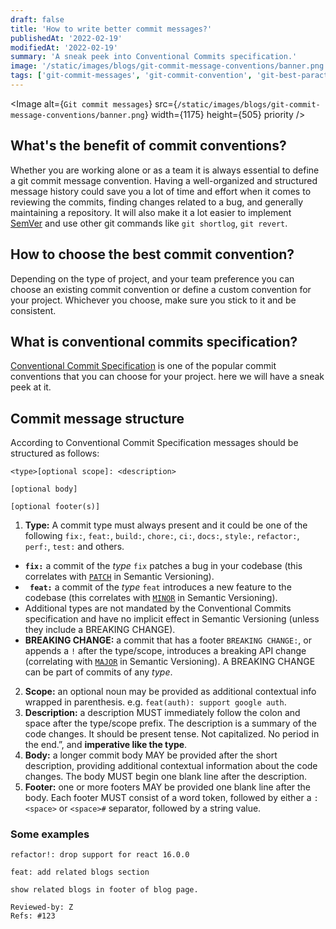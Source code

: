 ```yaml
---
draft: false
title: 'How to write better commit messages?'
publishedAt: '2022-02-19'
modifiedAt: '2022-02-19'
summary: 'A sneak peek into Conventional Commits specification.'
image: '/static/images/blogs/git-commit-message-conventions/banner.png'
tags: ['git-commit-messages', 'git-commit-convention', 'git-best-paractices']
---
```


<Image
  alt={`Git commit messages`}
  src={`/static/images/blogs/git-commit-message-conventions/banner.png`}
  width={1175}
  height={505}
  priority
/>

## What's the benefit of commit conventions?

Whether you are working alone or as a team it is always essential to define a git commit message convention. Having a well-organized and structured message history could save you a lot of time and effort when it comes to reviewing the commits, finding changes related to a bug, and generally maintaining a repository. It will also make it a lot easier to implement [SemVer](https://semver.org/) and use other git commands like `git shortlog`, `git revert`.

## How to choose the best commit convention?

Depending on the type of project, and your team preference you can choose an existing commit convention or define a custom convention for your project. Whichever you choose, make sure you stick to it and be consistent.

## What is conventional commits specification?

[Conventional Commit Specification](https://www.conventionalcommits.org/) is one of the popular commit conventions that you can choose for your project. here we will have a sneak peek at it.

## Commit message structure

According to Conventional Commit Specification messages should be structured as follows:

```
<type>[optional scope]: <description>

[optional body]

[optional footer(s)]
```

1.  **Type:** A commit type must always present and it could be one of the following `fix:`, `feat:`, `build:`, `chore:`, `ci:`, `docs:`, `style:`, `refactor:`, `perf:`, `test:` and others.

- **`fix:`** a commit of the _type_ `fix` patches a bug in your codebase (this correlates with [`PATCH`](http://semver.org/#summary) in Semantic Versioning).
- **` feat:`** a commit of the _type_ `feat` introduces a new feature to the codebase (this correlates with [`MINOR`](http://semver.org/#summary) in Semantic Versioning).
- Additional types are not mandated by the Conventional Commits specification and have no implicit effect in Semantic Versioning (unless they include a BREAKING CHANGE).
- **BREAKING CHANGE:** a commit that has a footer `BREAKING CHANGE:`, or appends a `!` after the type/scope, introduces a breaking API change (correlating with [`MAJOR`](http://semver.org/#summary) in Semantic Versioning). A BREAKING CHANGE can be part of commits of any _type_.

2. **Scope:** an optional noun may be provided as additional contextual info wrapped in parenthesis. e.g. `feat(auth): support google auth`.
3. **Description:** a description MUST immediately follow the colon and space after the type/scope prefix. The description is a summary of the code changes.
   It should be present tense. Not capitalized. No period in the end.”, and **imperative like the type**.
4. **Body:** a longer commit body MAY be provided after the short description, providing additional contextual information about the code changes. The body MUST begin one blank line after the description.
5. **Footer:** one or more footers MAY be provided one blank line after the body. Each footer MUST consist of a word token, followed by either a `:<space>` or `<space>#` separator, followed by a string value.

### Some examples

```
refactor!: drop support for react 16.0.0
```

```
feat: add related blogs section

show related blogs in footer of blog page.

Reviewed-by: Z
Refs: #123
```
